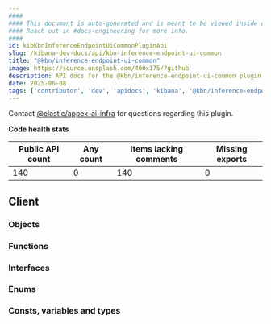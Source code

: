 ```yaml
---
####
#### This document is auto-generated and is meant to be viewed inside our experimental, new docs system.
#### Reach out in #docs-engineering for more info.
####
id: kibKbnInferenceEndpointUiCommonPluginApi
slug: /kibana-dev-docs/api/kbn-inference-endpoint-ui-common
title: "@kbn/inference-endpoint-ui-common"
image: https://source.unsplash.com/400x175/?github
description: API docs for the @kbn/inference-endpoint-ui-common plugin
date: 2025-06-08
tags: ['contributor', 'dev', 'apidocs', 'kibana', '@kbn/inference-endpoint-ui-common']
---
```




Contact [@elastic/appex-ai-infra](https://github.com/orgs/elastic/teams/appex-ai-infra) for questions regarding this plugin.

**Code health stats**

| Public API count  | Any count | Items lacking comments | Missing exports |
|-------------------|-----------|------------------------|-----------------|
| 140 | 0 | 140 | 0 |

## Client

### Objects
<DocDefinitionList data={kbnInferenceEndpointUiCommonObj.client.objects}/>

### Functions
<DocDefinitionList data={kbnInferenceEndpointUiCommonObj.client.functions}/>

### Interfaces
<DocDefinitionList data={kbnInferenceEndpointUiCommonObj.client.interfaces}/>

### Enums
<DocDefinitionList data={kbnInferenceEndpointUiCommonObj.client.enums}/>

### Consts, variables and types
<DocDefinitionList data={kbnInferenceEndpointUiCommonObj.client.misc}/>


